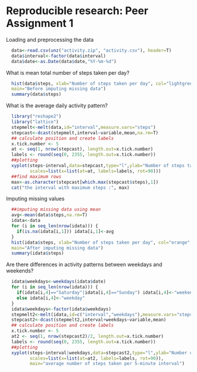 Reproducible research: Peer Assignment 1
========================================================

Loading and preprocessing the data

```r
  data<-read.csv(unz("activity.zip", "activity.csv"), header=T)
  data$interval<-factor(data$interval)
  data$date<-as.Date(data$date,"%Y-%m-%d")
```

What is mean total number of steps taken per day?
```r
  hist(data$steps, xlab="Number of steps taken per day", col="lightgreen",
  main="Before imputing missing data")
  summary(data$steps) 
```
What is the average daily activity pattern?
```r
  library("reshape2")
  library("lattice")
  stepmelt<-melt(data,id="interval",measure.vars="steps")
  stepcast<-dcast(stepmelt,interval~variable,mean,na.rm=T)
  ## calculate position and create labels
  x.tick.number <- 5
  at <- seq(1, nrow(stepcast), length.out=x.tick.number)
  labels <- round(seq(0, 2355, length.out=x.tick.number))
  ##plotting
  xyplot(steps~interval,data=stepcast,type="l",ylab="Number of steps taken per day",
         scales=list(x=list(at=at, labels=labels, rot=90)))
  ##find maximum rows
  max<-as.character(stepcast[which.max(stepcast$steps),1])
  cat("the interval with maximum steps :", max)
```
Imputing missing values
```r
  ##imputing missing data using mean
  avg<-mean(data$steps,na.rm=T)
  idata<-data
  for (i in seq_len(nrow(idata))) {
    if(is.na(idata[i,1])) idata[i,1]<-avg
  }
  hist(idata$steps, xlab="Number of steps taken per day", col="orange",
  main="After imputing missing data")
  summary(idata$steps)
```
Are there differences in activity patterns between weekdays and weekends?
```r
  idata$weekdays<-weekdays(idata$date)
  for (i in seq_len(nrow(idata))) {
    if(idata[i,4]=="Saturday"|idata[i,4]=="Sunday") idata[i,4]<-"weekend"
    else idata[i,4]<-"weekday"
  }
  idata$weekdays<-factor(idata$weekdays)
  stepmelt2<-melt(idata,id=c("interval","weekdays"),measure.vars="steps")
  stepcast2<-dcast(stepmelt2,interval+weekdays~variable,mean)
  ## calculate position and create labels
  x.tick.number <- 5
  at2 <- seq(1, nrow(stepcast2)/2, length.out=x.tick.number)
  labels <- round(seq(0, 2355, length.out=x.tick.number))
  ##plotting
  xyplot(steps~interval|weekdays,data=stepcast2,type="l",ylab="Number of steps taken per day",
         scales=list(x=list(at=at2, labels=labels, rot=90)),
         main="average number of steps taken per 5-minute interval")
```
